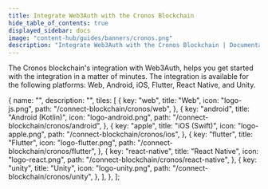 ```yaml
---
title: Integrate Web3Auth with the Cronos Blockchain
hide_table_of_contents: true
displayed_sidebar: docs
image: "content-hub/guides/banners/cronos.png"
description: "Integrate Web3Auth with the Cronos Blockchain | Documentation - Web3Auth"
---
```



<SEO
  title="Integrate Web3Auth with the Cronos Blockchain"
  description="Integrate Web3Auth with the Cronos Blockchain | Documentation - Web3Auth"
  image="https://web3auth.io/docs/content-hub/guides/banners/cronos.png"
  slug="/connect-blockchain/evm/cronos"
/>

The Cronos blockchain's integration with Web3Auth, helps you get started with the integration in a matter of minutes. The integration is available for
the following platforms: Web, Android, iOS, Flutter, React Native, and Unity.

  {
    name: "",
    description: "",
    tiles: [
      {
        key: "web",
        title: "Web",
        icon: "logo-js.png",
        path: "/connect-blockchain/cronos/web",
      },
      {
        key: "android",
        title: "Android (Kotlin)",
        icon: "logo-android.png",
        path: "/connect-blockchain/cronos/android",
      },
      {
        key: "apple",
        title: "iOS (Swift)",
        icon: "logo-apple.png",
        path: "/connect-blockchain/cronos/ios",
      },
      {
        key: "flutter",
        title: "Flutter",
        icon: "logo-flutter.png",
        path: "/connect-blockchain/cronos/flutter",
      },
      {
        key: "react-native",
        title: "React Native",
        icon: "logo-react.png",
        path: "/connect-blockchain/cronos/react-native",
      },
      {
        key: "unity",
        title: "Unity",
        icon: "logo-unity.png",
        path: "/connect-blockchain/cronos/unity",
      },
    ],
  },
];

<Tiles tileGroups={Cronos} />
